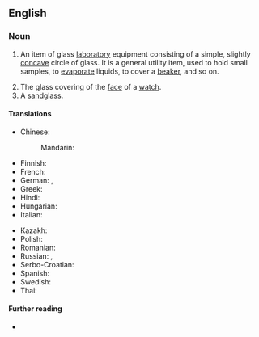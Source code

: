 ==English==

===Noun===
{{en-noun}}

# {{lb|en|chemistry}} An item of glass [[laboratory]] equipment consisting of a simple, slightly [[concave]] circle of glass. It is a general utility item, used to hold small samples, to [[evaporate]] liquids, to cover a [[beaker]], and so on.
# The glass covering of the [[face]] of a [[watch]].
# A [[sandglass]].

====Translations====
{{trans-top|laboratory equipment}}
* Chinese:
*: Mandarin: {{t-needed|cmn}}
* Finnish: {{t|fi|kellolasi}}
* French: {{t+|fr|verre de montre|m}}
* German: {{t|de|Uhrglas|n}}, {{t|de|Uhrglasschale|f}}
* Greek: {{t|el|[[ύαλος]] [[ωρολογίου]]|f}}
* Hindi: {{t-needed|hi}}
* Hungarian: {{t+|hu|óraüveg}}
* Italian: {{t-needed|it}}
{{trans-mid}}
* Kazakh: {{t-needed|kk}}
* Polish: {{t|pl|szkiełko zegarkowe|n}}
* Romanian: {{t|ro|sticlă de ceas|f}}
* Russian: {{t|ru|часово́е стекло́|n}}, {{t|ru|предме́тное стекло́|n}} {{qualifier|technically a hypernym, as it is not implied to have a particular form}}
* Serbo-Croatian: {{t|sh|satno staklo|n}}
* Spanish: {{t-needed|es}}
* Swedish: {{t-needed|sv}}
* Thai: {{t|th|กระจกนาฬิกา}}
{{trans-bottom}}

====Further reading====
* {{pedialite}}
